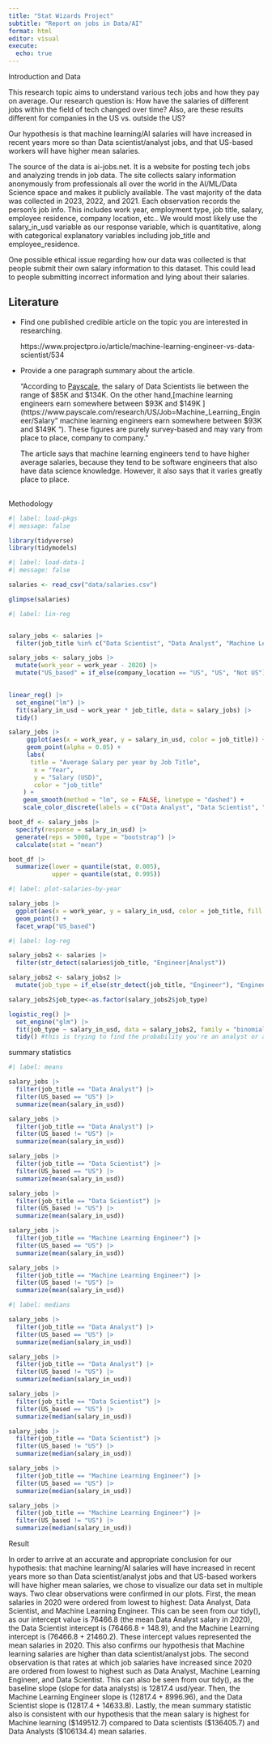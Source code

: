 ```yaml
---
title: "Stat Wizards Project"
subtitle: "Report on jobs in Data/AI"
format: html
editor: visual
execute:
  echo: true
---
```


Introduction and Data

This research topic aims to understand various tech jobs and how they pay on average. Our research question is: How have the salaries of different jobs within the field of tech changed over time? Also, are these results different for companies in the US vs. outside the US?

Our hypothesis is that machine learning/AI salaries will have increased in recent years more so than Data scientist/analyst jobs, and that US-based workers will have higher mean salaries.

The source of the data is ai-jobs.net. It is a website for posting tech jobs and analyzing trends in job data. The site collects salary information anonymously from professionals all over the world in the AI/ML/Data Science space and makes it publicly available. The vast majority of the data was collected in 2023, 2022, and 2021. Each observation records the person's job info. This includes work year, employment type, job title, salary, employee residence, company location, etc.. We would most likely use the salary_in_usd variable as our response variable, which is quantitative, along with categorical explanatory variables including job_title and employee_residence.

One possible ethical issue regarding how our data was collected is that people submit their own salary information to this dataset. This could lead to people submitting incorrect information and lying about their salaries.

## Literature

-   Find one published credible article on the topic you are interested in researching.

    https://www.projectpro.io/article/machine-learning-engineer-vs-data-scientist/534

-   Provide a one paragraph summary about the article.

    "According to [Payscale](https://www.payscale.com/research/US/Job=Data_Scientist/Salary/3eb9c016/Early-Career "Payscale"), the salary of Data Scientists lie between the range of \$85K and \$134K. On the other hand,\[machine learning engineers earn somewhere between \$93K and \$149K \](https://www.payscale.com/research/US/Job=Machine_Learning_Engineer/Salary" machine learning engineers earn somewhere between \$93K and \$149K "). These figures are purely survey-based and may vary from place to place, company to company."

    The article says that machine learning engineers tend to have higher average salaries, because they tend to be software engineers that also have data science knowledge. However, it also says that it varies greatly place to place.

\
Methodology

```r
#| label: load-pkgs
#| message: false

library(tidyverse)
library(tidymodels)
```

```r
#| label: load-data-1
#| message: false

salaries <- read_csv("data/salaries.csv")

glimpse(salaries)
```

```r
#| label: lin-reg


salary_jobs <- salaries |>
  filter(job_title %in% c("Data Scientist", "Data Analyst", "Machine Learning Engineer"))

salary_jobs <- salary_jobs |>
  mutate(work_year = work_year - 2020) |>
  mutate("US_based" = if_else(company_location == "US", "US", "Not US"))
  

linear_reg() |>
  set_engine("lm") |>
  fit(salary_in_usd ~ work_year * job_title, data = salary_jobs) |>
  tidy()
```

```r

salary_jobs |>
     ggplot(aes(x = work_year, y = salary_in_usd, color = job_title)) +
     geom_point(alpha = 0.05) +
     labs(
      title = "Average Salary per year by Job Title",
       x = "Year",
       y = "Salary (USD)",
       color = "job_title"
    ) +
    geom_smooth(method = "lm", se = FALSE, linetype = "dashed") + 
    scale_color_discrete(labels = c("Data Analyst", "Data Scientist", "Machine Learning Engineer"))
```

```r
boot_df <- salary_jobs |>
  specify(response = salary_in_usd) |>
  generate(reps = 5000, type = "bootstrap") |>
  calculate(stat = "mean")

boot_df |>
  summarize(lower = quantile(stat, 0.005),
            upper = quantile(stat, 0.995))
```

```r
#| label: plot-salaries-by-year

salary_jobs |>
  ggplot(aes(x = work_year, y = salary_in_usd, color = job_title, fill = US_based)) +
  geom_point() +
  facet_wrap("US_based")

```

```r
#| label: log-reg

salary_jobs2 <- salaries |>
  filter(str_detect(salaries$job_title, "Engineer|Analyst"))

salary_jobs2 <- salary_jobs2 |>
  mutate(job_type = if_else(str_detect(job_title, "Engineer"), "Engineer", "Analyst"))

salary_jobs2$job_type<-as.factor(salary_jobs2$job_type)

logistic_reg() |>
  set_engine("glm") |>
  fit(job_type ~ salary_in_usd, data = salary_jobs2, family = "binomial") |>
  tidy() #this is trying to find the probability you're an analyst or an engineer based on your salary

```

summary statistics

```r
#| label: means

salary_jobs |>
  filter(job_title == "Data Analyst") |>
  filter(US_based == "US") |>
  summarize(mean(salary_in_usd))

salary_jobs |>
  filter(job_title == "Data Analyst") |>
  filter(US_based != "US") |>
  summarize(mean(salary_in_usd))

salary_jobs |>
  filter(job_title == "Data Scientist") |>
  filter(US_based == "US") |>
  summarize(mean(salary_in_usd))

salary_jobs |>
  filter(job_title == "Data Scientist") |>
  filter(US_based != "US") |>
  summarize(mean(salary_in_usd))

salary_jobs |>
  filter(job_title == "Machine Learning Engineer") |>
  filter(US_based == "US") |>
  summarize(mean(salary_in_usd))

salary_jobs |>
  filter(job_title == "Machine Learning Engineer") |>
  filter(US_based != "US") |>
  summarize(mean(salary_in_usd))
```

```r
#| label: medians

salary_jobs |>
  filter(job_title == "Data Analyst") |>
  filter(US_based == "US") |>
  summarize(median(salary_in_usd))

salary_jobs |>
  filter(job_title == "Data Analyst") |>
  filter(US_based != "US") |>
  summarize(median(salary_in_usd))

salary_jobs |>
  filter(job_title == "Data Scientist") |>
  filter(US_based == "US") |>
  summarize(median(salary_in_usd))

salary_jobs |>
  filter(job_title == "Data Scientist") |>
  filter(US_based != "US") |>
  summarize(median(salary_in_usd))

salary_jobs |>
  filter(job_title == "Machine Learning Engineer") |>
  filter(US_based == "US") |>
  summarize(median(salary_in_usd))

salary_jobs |>
  filter(job_title == "Machine Learning Engineer") |>
  filter(US_based != "US") |>
  summarize(median(salary_in_usd))
```

Result

In order to arrive at an accurate and appropriate conclusion for our hypothesis: that machine learning/AI salaries will have increased in recent years more so than Data scientist/analyst jobs and that US-based workers will have higher mean salaries, we chose to visualize our data set in multiple ways. Two clear observations were confirmed in our plots. First, the mean salaries in 2020 were ordered from lowest to highest: Data Analyst, Data Scientist, and Machine Learning Engineer. This can be seen from our tidy(), as our intercept value is 76466.8 (the mean Data Analyst salary in 2020), the Data Scientist intercept is (76466.8 + 148.9), and the Machine Learning intercept is (76466.8 + 21460.2). These intercept values represented the mean salaries in 2020. This also confirms our hypothesis that Machine learning salaries are higher than data scientist/analyst jobs. The second observation is that rates at which job salaries have increased since 2020 are ordered from lowest to highest such as Data Analyst, Machine Learning Engineer, and Data Scientist. This can also be seen from our tidy(), as the baseline slope (slope for data analysts) is 12817.4 usd/year. Then, the Machine Learning Engineer slope is (12817.4 + 8996.96), and the Data Scientist slope is (12817.4 + 14633.8). Lastly, the mean summary statistic also is consistent with our hypothesis that the mean salary is highest for Machine learning (\$149512.7) compared to Data scientists (\$136405.7) and Data Analysts (\$106134.4) mean salaries.
